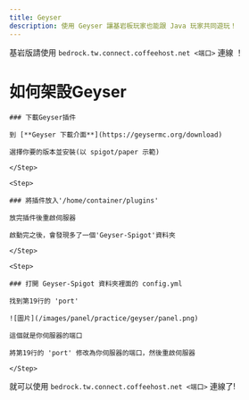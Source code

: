 ```yaml
---
title: Geyser
description: 使用 Geyser 讓基岩板玩家也能跟 Java 玩家共同遊玩！
---
```



<Callout title="連線方式">基岩版請使用 `bedrock.tw.connect.coffeehost.net <端口>` 連線 ！</Callout>

# 如何架設Geyser

<Steps>
	<Step>
  
	### 下載Geyser插件

    到 [**Geyser 下載介面**](https://geysermc.org/download)

    選擇你要的版本並安裝(以 spigot/paper 示範)

    </Step>

    <Step>

    ### 將插件放入'/home/container/plugins'

    放完插件後重啟伺服器

    啟動完之後，會發現多了一個'Geyser-Spigot'資料夾

    </Step>

    <Step>

    ### 打開 Geyser-Spigot 資料夾裡面的 config.yml

    找到第19行的 'port'

    ![圖片](/images/panel/practice/geyser/panel.png)

    這個就是你伺服器的端口

    將第19行的 'port' 修改為你伺服器的端口，然後重啟伺服器

    </Step>

</Steps>

就可以使用 `bedrock.tw.connect.coffeehost.net <端口>` 連線了!

